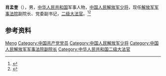 '''肖孟奎'''（{{bd|？|}}），男，[[中华人民共和国|中华人民共和国]]军事人物，[[中国人民解放军少将|中国人民解放军少将]]，现任[[解放军军事法院|解放军军事法院]]副院长、党委副书记，[[二级大法官|二级大法官]]。<ref>{{Cite web|title=最高人民法院 关于刘立根、肖孟奎为中华人民共和国大法官的公告|url=http://www.court.gov.cn/zixun-xiangqing-111911.html|accessdate=2020-07-06|work=中华人民共和国最高人民法院}}</ref><ref>{{Cite web|title=肖孟奎|url=https://www.chinacourt.org/article/dfgshow/id/323.shtml|accessdate=2020-07-07|work=中国法院网}}</ref>

== 参考资料 ==
{{reflist}}

{{中国人物小作品}}

{{Authority control}}
{{DEFAULTSORT:Xiao肖}}
[[Category:肖姓|Meng]]
[[Category:中国共产党党员|Category:中国共产党党员]]
[[Category:中国人民解放军少将|Category:中国人民解放军少将]]
[[Category:中国人民解放军军事法院副院长|Category:中国人民解放军军事法院副院长]]
[[Category:中华人民共和国二级大法官|Category:中华人民共和国二级大法官]]